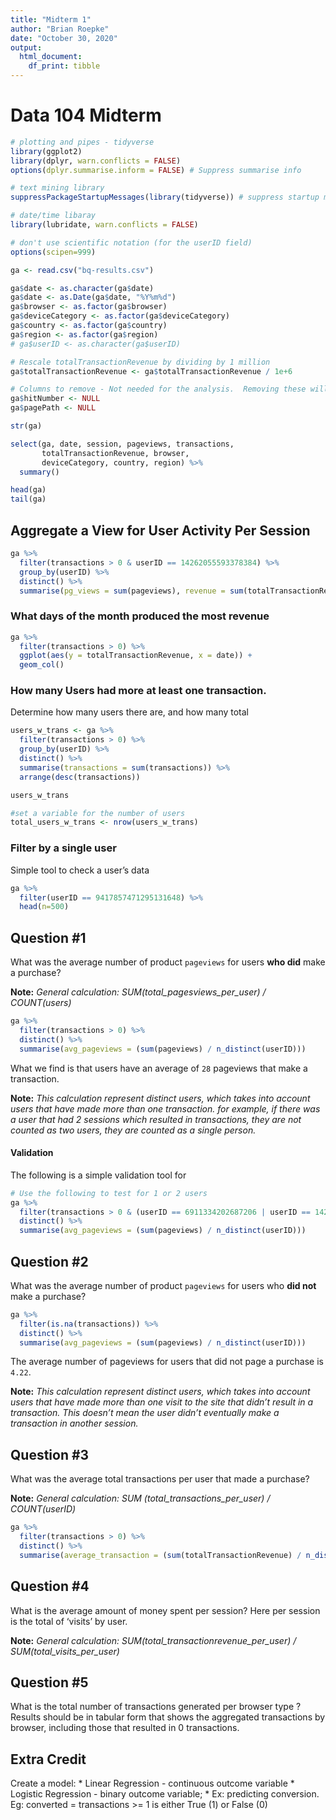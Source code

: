 ```yaml
---
title: "Midterm 1"
author: "Brian Roepke"
date: "October 30, 2020"
output:
  html_document:
    df_print: tibble
---
```

# Data 104 Midterm

```r
# plotting and pipes - tidyverse
library(ggplot2)
library(dplyr, warn.conflicts = FALSE)
options(dplyr.summarise.inform = FALSE) # Suppress summarise info

# text mining library
suppressPackageStartupMessages(library(tidyverse)) # suppress startup message

# date/time libaray
library(lubridate, warn.conflicts = FALSE)

# don't use scientific notation (for the userID field)
options(scipen=999)
```




```r
ga <- read.csv("bq-results.csv")
```


```r
ga$date <- as.character(ga$date)
ga$date <- as.Date(ga$date, "%Y%m%d")
ga$browser <- as.factor(ga$browser)
ga$deviceCategory <- as.factor(ga$deviceCategory)
ga$country <- as.factor(ga$country)
ga$region <- as.factor(ga$region)
# ga$userID <- as.character(ga$userID)

# Rescale totalTransactionRevenue by dividing by 1 million
ga$totalTransactionRevenue <- ga$totalTransactionRevenue / 1e+6

# Columns to remove - Not needed for the analysis.  Removing these will make the data a little simpler
ga$hitNumber <- NULL
ga$pagePath <- NULL

str(ga)
```


```r
select(ga, date, session, pageviews, transactions,
       totalTransactionRevenue, browser, 
       deviceCategory, country, region) %>%
  summary()
```

```r
head(ga)
tail(ga)
```


## Aggregate a View for User Activity Per Session


```r
ga %>%
  filter(transactions > 0 & userID == 14262055593378384) %>%
  group_by(userID) %>%
  distinct() %>%
  summarise(pg_views = sum(pageviews), revenue = sum(totalTransactionRevenue))
```



### What days of the month produced the most revenue

```r
ga %>%
  filter(transactions > 0) %>%
  ggplot(aes(y = totalTransactionRevenue, x = date)) + 
  geom_col()
```


### How many Users had more at least one transaction.

Determine how many users there are, and how many total 

```r
users_w_trans <- ga %>%
  filter(transactions > 0) %>%
  group_by(userID) %>%
  distinct() %>%
  summarise(transactions = sum(transactions)) %>%
  arrange(desc(transactions))

users_w_trans

#set a variable for the number of users
total_users_w_trans <- nrow(users_w_trans)
```
### Filter by a single user

Simple tool to check a user's data

```r
ga %>%
  filter(userID == 9417857471295131648) %>%
  head(n=500)
```





## Question #1 
What was the average number of product `pageviews` for users **who did** make a purchase?

**Note:** *General calculation: SUM(total_pagesviews_per_user) / COUNT(users)*


```r
ga %>%
  filter(transactions > 0) %>%
  distinct() %>%
  summarise(avg_pageviews = (sum(pageviews) / n_distinct(userID)))
```

What we find is that users have an average of `28` pageviews that make a transaction. 

**Note:** *This calculation represent distinct users, which takes into account users that have made more than one transaction.  for example, if there was a user that had 2 sessions which resulted in transactions, they are not counted as two users, they are counted as a single person.* 

#### Validation

The following is a simple validation tool for 

```r
# Use the following to test for 1 or 2 users
ga %>%
  filter(transactions > 0 & (userID == 6911334202687206 | userID == 14262055593378384)) %>%
  distinct() %>%
  summarise(avg_pageviews = (sum(pageviews) / n_distinct(userID)))
```



## Question #2

What was the average number of product `pageviews` for users who **did not** make a purchase?

```r
ga %>%
  filter(is.na(transactions)) %>%
  distinct() %>%
  summarise(avg_pageviews = (sum(pageviews) / n_distinct(userID)))
```

The average number of pageviews for users that did not page a purchase is `4.22`.


**Note:** *This calculation represent distinct users, which takes into account users that have made more than one visit to the site that didn't result in a transaction.  This doesn't mean the user didn't eventually make a transaction in another session.*


## Question #3 
What was the average total transactions per user that made a purchase?

**Note:** *General calculation: SUM (total_transactions_per_user) / COUNT(userID)*

```r
ga %>%
  filter(transactions > 0) %>%
  distinct() %>%
  summarise(average_transaction = (sum(totalTransactionRevenue) / n_distinct(userID)))
```


## Question #4
What is the average amount of money spent per session? Here per session is the total of ‘visits’ by user.

**Note:** *General calculation: SUM(total_transactionrevenue_per_user) / SUM(total_visits_per_user)*

## Question #5
What is the total number of transactions generated per browser type ? Results should be in tabular form that shows the aggregated transactions by browser, including those that resulted in 0 transactions.


## Extra Credit

Create a model:
 * Linear Regression - continuous outcome variable
 * Logistic Regression - binary outcome variable;
   * Ex: predicting conversion. Eg: converted = transactions >= 1 is either True (1) or False (0)

